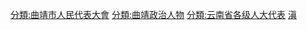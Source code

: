[[分類:曲靖市人民代表大會|分類:曲靖市人民代表大會]]
[[分類:曲靖政治人物|分類:曲靖政治人物]]
[[分類:云南省各级人大代表|分類:云南省各级人大代表]]
[[分類:设区的市人大代表|滇]]